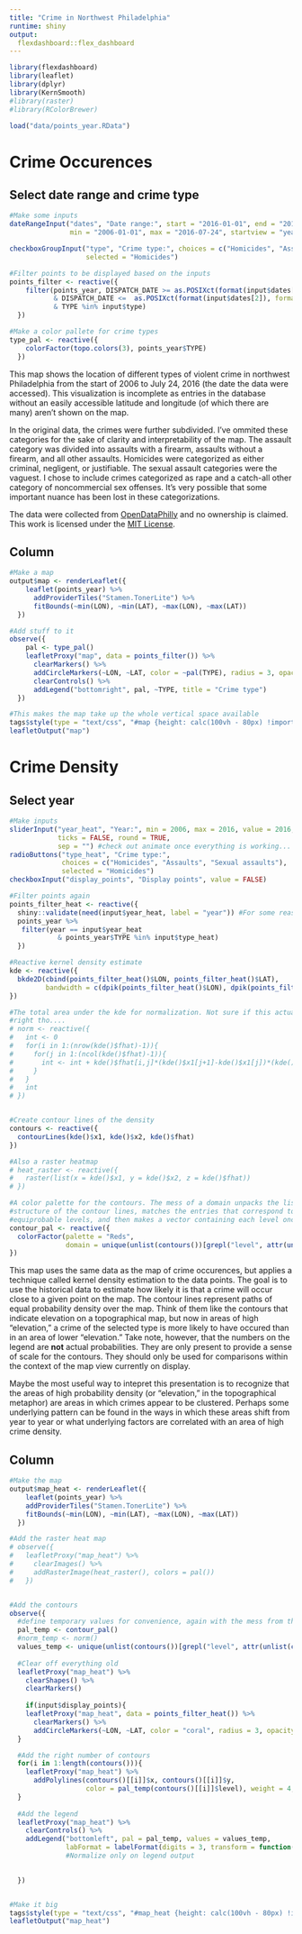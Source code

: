 ```yaml
---
title: "Crime in Northwest Philadelphia"
runtime: shiny
output: 
  flexdashboard::flex_dashboard
---
```


```r
library(flexdashboard)
library(leaflet)
library(dplyr)
library(KernSmooth)
#library(raster)
#library(RColorBrewer)

load("data/points_year.RData")
```

Crime Occurences
================

Select date range and crime type {.sidebar}
-------------------------------------------

```r

#Make some inputs
dateRangeInput("dates", "Date range:", start = "2016-01-01", end = "2016-07-24",
               min = "2006-01-01", max = "2016-07-24", startview = "year", separator = "to")

checkboxGroupInput("type", "Crime type:", choices = c("Homicides", "Assaults", "Sexual assaults"),
                   selected = "Homicides")

#Filter points to be displayed based on the inputs
points_filter <- reactive({
    filter(points_year, DISPATCH_DATE >= as.POSIXct(format(input$dates[1]), format = "%Y-%m-%d")
           & DISPATCH_DATE <=  as.POSIXct(format(input$dates[2]), format = "%Y-%m-%d")
           & TYPE %in% input$type)
  })

#Make a color pallete for crime types
type_pal <- reactive({
    colorFactor(topo.colors(3), points_year$TYPE)
  })

```

This map shows the location of different types of violent crime in northwest
Philadelphia from the start of 2006 to July 24, 2016 (the date the data were
accessed). This visualization is incomplete as entries in the database without
an easily accessible latitude and longitude (of which there are many) aren't
shown on the map.

In the original data, the crimes were further subdivided. I've ommited these
categories for the sake of clarity and interpretability of the map. The assault
category was divided into assaults with a firearm, assaults without a firearm,
and all other assaults. Homicides were categorized as either criminal,
negligent, or justifiable. The sexual assault categories were the vaguest. I
chose to include crimes categorized as rape and a catch-all other category of
noncommercial sex offenses. It's very possible that some important nuance has
been lost in these categorizations.

The data were collected from
[OpenDataPhilly](https://www.opendataphilly.org/dataset/crime-incidents) and no
ownership is claimed. This work is licensed under the [MIT
License](https://opensource.org/licenses/MIT).

Column
-------

```r
#Make a map
output$map <- renderLeaflet({
    leaflet(points_year) %>%
      addProviderTiles("Stamen.TonerLite") %>%
      fitBounds(~min(LON), ~min(LAT), ~max(LON), ~max(LAT))
  })

#Add stuff to it
observe({
    pal <- type_pal()
    leafletProxy("map", data = points_filter()) %>%
      clearMarkers() %>%
      addCircleMarkers(~LON, ~LAT, color = ~pal(TYPE), radius = 3, opacity = 1) %>%
      clearControls() %>%
      addLegend("bottomright", pal, ~TYPE, title = "Crime type")
  })

#This makes the map take up the whole vertical space available
tags$style(type = "text/css", "#map {height: calc(100vh - 80px) !important;}")
leafletOutput("map")
```

Crime Density
=============

Select year {.sidebar}
----------------------

```r
#Make inputs
sliderInput("year_heat", "Year:", min = 2006, max = 2016, value = 2016, step = 1,
            ticks = FALSE, round = TRUE,
            sep = "") #check out animate once everything is working...
radioButtons("type_heat", "Crime type:",
             choices = c("Homicides", "Assaults", "Sexual assaults"), 
             selected = "Homicides")
checkboxInput("display_points", "Display points", value = FALSE)

#Filter points again
points_filter_heat <- reactive({
  shiny::validate(need(input$year_heat, label = "year")) #For some reason it won't work without this
  points_year %>% 
   filter(year == input$year_heat
            & points_year$TYPE %in% input$type_heat)
  })

#Reactive kernel density estimate
kde <- reactive({
  bkde2D(cbind(points_filter_heat()$LON, points_filter_heat()$LAT), 
         bandwidth = c(dpik(points_filter_heat()$LON), dpik(points_filter_heat()$LAT)))
})

#The total area under the kde for normalization. Not sure if this actually works
#right tho....
# norm <- reactive({
#   int <- 0
#   for(i in 1:(nrow(kde()$fhat)-1)){
#     for(j in 1:(ncol(kde()$fhat)-1)){
#       int <- int + kde()$fhat[i,j]*(kde()$x1[j+1]-kde()$x1[j])*(kde()$x2[i+1]-kde()$x2[1])
#     }
#   }
#   int
# })


#Create contour lines of the density
contours <- reactive({
  contourLines(kde()$x1, kde()$x2, kde()$fhat)
})

#Also a raster heatmap
# heat_raster <- reactive({
#   raster(list(x = kde()$x1, y = kde()$x2, z = kde()$fhat))
# })

#A color palette for the contours. The mess of a domain unpacks the list
#structure of the contour lines, matches the entries that correspond to the
#equiprobable levels, and then makes a vector containing each level once
contour_pal <- reactive({
  colorFactor(palette = "Reds",
              domain = unique(unlist(contours())[grepl("level", attr(unlist(contours()), "names"))]))
})

```

This map uses the same data as the map of crime occurences, but applies a 
technique called kernel density estimation to the data points. The goal is to 
use the historical data to estimate how likely it is that a crime will occur 
close to a given point on the map. The contour lines represent paths of equal 
probability density over the map. Think of them like the contours that indicate 
elevation on a topographical map, but now in areas of high "elevation," a crime 
of the selected type is more likely to have occured than in an area of lower 
"elevation." Take note, however, that the numbers on the legend are **not** 
actual probabilities. They are only present to provide a sense of scale for the 
contours. They should only be used for comparisons within the context of the map
view currently on display.

Maybe the most useful way to intepret this presentation is to recognize that the
areas of high probability density (or "elevation," in the topographical 
metaphor) are areas in which crimes appear to be clustered. Perhaps some 
underlying pattern can be found in the ways in which these areas shift from year
to year or what underlying factors are correlated with an area of high crime
density.

Column
-------

```r
#Make the map
output$map_heat <- renderLeaflet({
    leaflet(points_year) %>%
    addProviderTiles("Stamen.TonerLite") %>%
    fitBounds(~min(LON), ~min(LAT), ~max(LON), ~max(LAT))
  })

#Add the raster heat map
# observe({
#   leafletProxy("map_heat") %>%
#     clearImages() %>%
#     addRasterImage(heat_raster(), colors = pal())
#   })


#Add the contours
observe({
  #define temporary values for convenience, again with the mess from the palette
  pal_temp <- contour_pal()
  #norm_temp <- norm()
  values_temp <- unique(unlist(contours())[grepl("level", attr(unlist(contours()), "names"))])
  
  #Clear off everything old
  leafletProxy("map_heat") %>%
    clearShapes() %>% 
    clearMarkers()
  
    if(input$display_points){
    leafletProxy("map_heat", data = points_filter_heat()) %>% 
      clearMarkers() %>% 
      addCircleMarkers(~LON, ~LAT, color = "coral", radius = 3, opacity = .7)
  }

  #Add the right number of contours
  for(i in 1:length(contours())){
    leafletProxy("map_heat") %>% 
      addPolylines(contours()[[i]]$x, contours()[[i]]$y,
                   color = pal_temp(contours()[[i]]$level), weight = 4, opacity = .6)
  }
  
  #Add the legend
  leafletProxy("map_heat") %>% 
    clearControls() %>% 
    addLegend("bottomleft", pal = pal_temp, values = values_temp,
              labFormat = labelFormat(digits = 3, transform = function(x) x))
              #Normalize only on legend output
  

  })


#Make it big
tags$style(type = "text/css", "#map_heat {height: calc(100vh - 80px) !important;}")
leafletOutput("map_heat")
```

